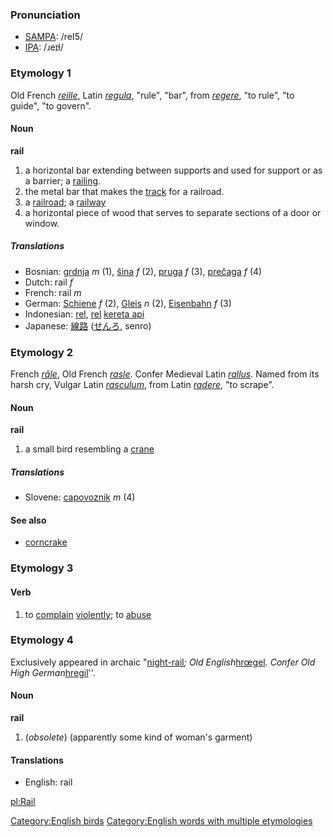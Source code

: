 ===Pronunciation===
*[[w:SAMPA|SAMPA]]: /reI5/
*[[w:IPA|IPA]]: /ɹeɪɫ/
===Etymology 1===
Old French ''[[reille]]'', Latin ''[[regula]]'', "rule", "bar", from ''[[regere]]'', "to rule", "to guide", "to govern".
==== Noun ====
'''rail'''
#a horizontal bar extending between supports and used for support or as a barrier; a [[railing]].
#the metal bar that makes the [[track]] for a railroad.
#a [[railroad]]; a [[railway]]
#a horizontal piece of wood that serves to separate sections of a door or window.
===== Translations =====
*Bosnian: [[grdnja]] ''m'' (1), [[šina]] ''f'' (2), [[pruga]] ''f'' (3), [[prečaga]] ''f'' (4)
*Dutch: rail ''f''
*French: rail ''m''
*German: [[Schiene]] ''f'' (2), [[Gleis]] ''n'' (2), [[Eisenbahn]] ''f'' (3)
*Indonesian: [[rel]], [[rel]] [[kereta api]]
*Japanese: [[線路]] ([[せんろ]], senro)

===Etymology 2===
French ''[[râle]]'', Old French ''[[rasle]]''. Confer Medieval Latin ''[[rallus]]''. Named from its harsh cry, Vulgar Latin ''[[rasculum]]'', from Latin ''[[radere]]'', "to scrape".
====Noun====
'''rail'''
#a small bird resembling a [[crane]]
=====Translations=====
*Slovene: [[capovoznik]] ''m'' (4)
====See also====
*[[corncrake]]

===Etymology 3===
====Verb====
#to [[complain]] [[violent]]ly; to [[abuse]]

===Etymology 4===
Exclusively appeared in archaic "[[night-rail]]''; Old English ''[[hrœgel]]''. Confer Old High German ''[[hregil]]''.
====Noun====
'''rail'''
# (''obsolete'') (apparently some kind of woman's garment) {{stub}}

==== Translations ====
*English: rail

[[Category:English birds]]
[[Category:English words with multiple etymologies]]

[[pl:Rail]]